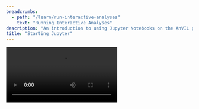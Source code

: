 ```yaml
---
breadcrumbs:
  - path: "/learn/run-interactive-analyses"
    text: "Running Interactive Analyses"
description: "An introduction to using Jupyter Notebooks on the AnVIL platform."
title: "Starting Jupyter"
---
```


<Video src="https://www.youtube.com/embed/T5xCxFHGpPE" />

## Objectives

The learning goals of this tutorial are to:

- Start compute for your Jupyter environment.
- Create a notebook to perform analysis.
- Stop compute to minimize expenses.

## Slides

The slides for this tutorial are located here: [Starting Jupyter](https://docs.google.com/presentation/d/1GYUP874Qd7K3S0Ls6iWY_M4jywpRb53qw0f78OBCFwk/edit#slide=id.p).
